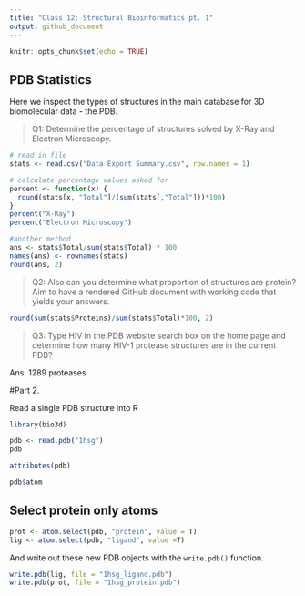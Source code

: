 ```yaml
---
title: "Class 12: Structural Bioinformatics pt. 1"
output: github_document
---
```


```r
knitr::opts_chunk$set(echo = TRUE)
```

## PDB Statistics

Here we inspect the types of structures in the main database for 3D biomolecular data - the PDB.

>Q1: Determine the percentage of structures solved by X-Ray and Electron Microscopy. 

```r
# read in file
stats <- read.csv("Data Export Summary.csv", row.names = 1)

# calculate percentage values asked for
percent <- function(x) {
  round(stats[x, "Total"]/(sum(stats[,"Total"]))*100)
}
percent("X-Ray")
percent("Electron Microscopy")

#another method
ans <- stats$Total/sum(stats$Total) * 100
names(ans) <- rownames(stats)
round(ans, 2)
```

>Q2: Also can you determine what proportion of structures are protein? Aim to have a rendered GitHub document with working code that yields your answers.

```r
round(sum(stats$Proteins)/sum(stats$Total)*100, 2)
```



>Q3: Type HIV in the PDB website search box on the home page and  determine how many HIV-1 protease structures are in the current PDB?

Ans: 1289 proteases 

#Part 2.

Read a single PDB structure into R
```r
library(bio3d)

pdb <- read.pdb("1hsg")
pdb
```

```r
attributes(pdb)
```

```r
pdb$atom
```

## Select protein only atoms
```r
prot <- atom.select(pdb, "protein", value = T)
lig <- atom.select(pdb, "ligand", value =T)
```

And write out these new PDB objects with the `write.pdb()` function.

```r
write.pdb(lig, file = "1hsg_ligand.pdb")
write.pdb(prot, file = "1hsg_protein.pdb")

```

